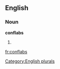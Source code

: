 
==English==

===Noun===
'''conflabs'''

# {{plural of|[[conflab]]}}

[[Category:English plurals]]

[[fr:conflabs]]